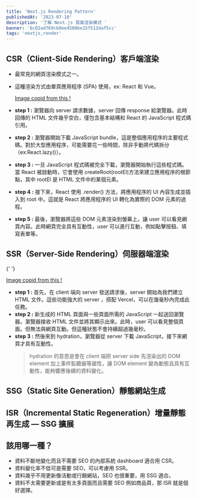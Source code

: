 ```yaml
---
title: 'Next.js Rendering Pattern'
publishedAt: '2023-07-10'
description: '了解 Next.js 頁面渲染模式 '
banner: '6c02ad769cb0ee4508be15f512daf5cc'
tags: 'nextjs,render'
---
```


## CSR（Client-Side Rendering）客戶端渲染

- 最常見的網頁渲染模式之一。
- 這種渲染方式由單頁應用程序 (SPA) 使用，ex: React 和 Vue。

  <CloudinaryImg
    mdx
    publicId='bobotsai/blogs/Next.js-Rendering-Pattern/3bc77dee2b8dd3dfb3a1bc5ca9e76702'
    alt='client-side-rendering'
    width={752}
    height={552}
  />
  [Image copid from this !](https://medium.com/jspoint/how-javascript-works-in-browser-and-node-ab7d0d09ac2f)

- **step 1 :** 瀏覽器向 server 請求數據，server 回傳 response 給瀏覽器。此時回傳的 HTML 文件幾乎空白，僅包含基本結構和 React 的 JavaScript 程式碼引用。
- **step 2 :** 瀏覽器開始下載 JavaScript bundle，這是整個應用程序的主要程式碼。對於大型應用程序，可能需要花一些時間，除非手動將代碼拆分（ex:React.lazy()）。
- **step 3 :** 一旦 JavaScript 程式碼被完全下載，瀏覽器開始執行這些程式碼。當 React 被啟動時，它會使用 createRoot(rootEl)方法來建立應用程序的根節點，其中 rootEl 是 HTML 文件中的某個元素。
- **step 4 :** 接下來，React 使用 .render() 方法，將應用程序的 UI 內容生成並插入到 root 中。這就是 React 將應用程序的 UI 轉化為實際的 DOM 元素的過程。
- **step 5 :** 最後，瀏覽器將這些 DOM 元素渲染到螢幕上，讓 user 可以看見網頁內容。此時網頁完全具有互動性，user 可以進行互動，例如點擊按鈕、填寫表單等。

## SSR（Server-Side Rendering）伺服器端渲染

{' '}

<CloudinaryImg
  mdx
  publicId='bobotsai/blogs/Next.js-Rendering-Pattern/2089d151056f3030d102b2d1744c6bfe'
  alt='server-side-rendering'
  width={752}
  height={552}
/>
[Image copid from this !](https://medium.com/jspoint/how-javascript-works-in-browser-and-node-ab7d0d09ac2f)

- **step 1 :** 首先，在 client 端向 server 發送請求後，server 開始為我們建立 HTML 文件。這些功能強大的 server ，搭配 Vercel，可以在幾毫秒內完成此任務。
- **step 2 :** 新生成的 HTML 頁面與一些頁面所需的 JavaScript 一起送回瀏覽器。瀏覽器接收 HTML 文件並將其顯示出來。此時，user 可以看見整個頁面。但無法與網頁互動。但這種狀態不會持續超過幾毫秒。
- **step 3 :** 然後來到 hydration，瀏覽器從 server 下載 JavaScript，接下來網頁才具有互動性。
  > hydration 的意思是會在 client 端把 server side 先渲染出的 DOM element 加上事件監聽器等屬性，讓 DOM element 變為動態且具有互動性，能夠響應後續的資料變化。

## SSG（Static Site Generation）靜態網站生成

## ISR（Incremental Static Regeneration）增量靜態再生成 — SSG 擴展

## 該用哪一種？

- 資料不斷地變化而且不需要 SEO 的內部系統 dashboard 適合用 CSR。
- 資料變化率不低可是需要 SEO，可以考慮用 SSR。
- 資料幾乎不用更新像活動或行銷網站，SEO 也很重要，用 SSG 適合。
- 資料不太需要更新或是有太多頁面而且需要 SEO 例如商品頁，那 ISR 就是個好選擇。
